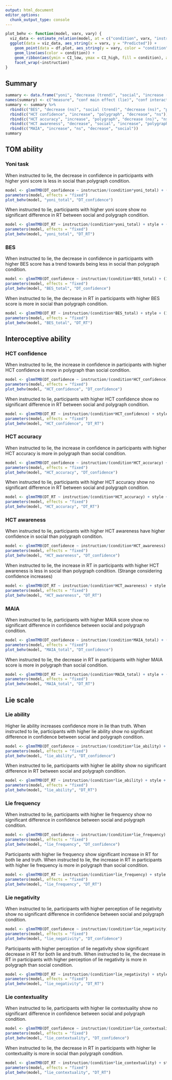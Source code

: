 ```yaml
---
output: html_document
editor_options: 
  chunk_output_type: console
---
```

```r
plot_behv <- function(model, varx, vary) {
  viz_data <- estimate_relation(model, at = c("condition", varx, "instruction"))
  ggplot(data = viz_data, aes_string(x = varx, y = "Predicted")) +
    geom_point(data = df.plot, aes_string(y = vary, color = "condition"), show.legend = FALSE) +
    geom_line(aes(color = condition)) +
    geom_ribbon(aes(ymin = CI_low, ymax = CI_high, fill = condition), alpha = 0.3) + 
    facet_wrap(~instruction)
}
```

## Summary
```r
summary <- data.frame("yoni", "decrease (trend)", "social", "increase (ns)", "ns")
names(summary) <- c("measure", "conf main effect (lie)", "conf interact", "RT main effect (lie)", "RT interact")
summary <- summary %>% 
  rbind(c("BES", "decrease (ns)", "social (trend)", "decrease (ns)", "polygraph")) %>% 
  rbind(c("HCT confidence", "increase", "polygraph", "decrease", "ns")) %>% 
  rbind(c("HCT accuracy", "increase", "polygraph", "decrease (ns)", "ns")) %>% 
  rbind(c("HCT awareness", "decrease", "social", "increase", "polygraph")) %>% 
  rbind(c("MAIA", "increase", "ns", "decrease", "social"))
summary
```

## TOM ability
### Yoni task
When instructed to lie, the decrease in confidence in participants with higher yoni score is less in social than polygraph condition.
```r
model <- glmmTMB(DT_confidence ~ instruction/(condition*yoni_total) + (1|ID) + (1|item), data = df)
parameters(model, effects = "fixed")
plot_behv(model, "yoni_total", "DT_confidence")
```

When instructed to lie, participants with higher yoni score show no significant difference in RT between social and polygraph condition.
```r
model <- glmmTMB(DT_RT ~ instruction/(condition*yoni_total) + style + (1|ID) + (1|item), data = df)
parameters(model, effects = "fixed")
plot_behv(model, "yoni_total", "DT_RT")
```

### BES
When instructed to lie, the decrease in confidence in participants with higher BES score has a trend towards being less in social than polygraph condition.
```r
model <- glmmTMB(DT_confidence ~ instruction/(condition*BES_total) + (1|ID) + (1|item), data = df)
parameters(model, effects = "fixed")
plot_behv(model, "BES_total", "DT_confidence")
```

When instructed to lie, the decrease in RT in participants with higher BES score is more in social than polygraph condition.
```r
model <- glmmTMB(DT_RT ~ instruction/(condition*BES_total) + style + (1|ID) + (1|item), data = df)
parameters(model, effects = "fixed")
plot_behv(model, "BES_total", "DT_RT")
```

## Interoceptive ability
### HCT confidence
When instructed to lie, the increase in confidence in participants with higher HCT confidence is more in polygraph than social condition.
```r
model <- glmmTMB(DT_confidence ~ instruction/(condition*HCT_confidence) + (1|ID) + (1|item), data = df)
parameters(model, effects = "fixed")
plot_behv(model, "HCT_confidence", "DT_confidence")
```

When instructed to lie, participants with higher HCT confidence show no significant difference in RT between social and polygraph condition.
```r
model <- glmmTMB(DT_RT ~ instruction/(condition*HCT_confidence) + style + (1|ID) + (1|item), data = df)
parameters(model, effects = "fixed")
plot_behv(model, "HCT_confidence", "DT_RT")
```

### HCT accuracy
When instructed to lie, the increase in confidence in participants with higher HCT accuracy is more in polygraph than social condition.
```r
model <- glmmTMB(DT_confidence ~ instruction/(condition*HCT_accuracy) + (1|ID) + (1|item), data = df)
parameters(model, effects = "fixed")
plot_behv(model, "HCT_accuracy", "DT_confidence")
```

When instructed to lie, participants with higher HCT accuracy show no significant difference in RT between social and polygraph condition.
```r
model <- glmmTMB(DT_RT ~ instruction/(condition*HCT_accuracy) + style + (1|ID) + (1|item), data = df)
parameters(model, effects = "fixed")
plot_behv(model, "HCT_accuracy", "DT_RT")
```

### HCT awareness
When instructed to lie, participants with higher HCT awareness have higher confidence in social than polygraph condition.
```r
model <- glmmTMB(DT_confidence ~ instruction/(condition*HCT_awareness) + (1|ID) + (1|item), data = df)
parameters(model, effects = "fixed")
plot_behv(model, "HCT_awareness", "DT_confidence")
```

When instructed to lie, the increase in RT in participants with higher HCT awareness is less in social than polygraph condition. (Strange considering confidence increases)
```r
model <- glmmTMB(DT_RT ~ instruction/(condition*HCT_awareness) + style + (1|ID) + (1|item), data = df)
parameters(model, effects = "fixed")
plot_behv(model, "HCT_awareness", "DT_RT")
```

### MAIA
When instructed to lie, participants with higher MAIA score show no significant difference in confidence between social and polygraph condition.
```r
model <- glmmTMB(DT_confidence ~ instruction/(condition*MAIA_total) + (1|ID) + (1|item), data = df)
parameters(model, effects = "fixed")
plot_behv(model, "MAIA_total", "DT_confidence")
```

When instructed to lie, the decrease in RT in participants with higher MAIA score is more in polygraph than social condition.
```r
model <- glmmTMB(DT_RT ~ instruction/(condition*MAIA_total) + style + (1|ID) + (1|item), data = df)
parameters(model, effects = "fixed")
plot_behv(model, "MAIA_total", "DT_RT")
```

## Lie scale
### Lie ability
Higher lie ability increases confidence more in lie than truth.
When instructed to lie, participants with higher lie ability show no significant difference in confidence between social and polygraph condition.
```r
model <- glmmTMB(DT_confidence ~ instruction/(condition*lie_ability) + (1|ID) + (1|item), data = df)
parameters(model, effects = "fixed")
plot_behv(model, "lie_ability", "DT_confidence")
```

When instructed to lie, participants with higher lie ability show no significant difference in RT between social and polygraph condition.
```r
model <- glmmTMB(DT_RT ~ instruction/(condition*lie_ability) + style + (1|ID) + (1|item), data = df)
parameters(model, effects = "fixed")
plot_behv(model, "lie_ability", "DT_RT")
```

### Lie frequency
When instructed to lie, participants with higher lie frequency show no significant difference in confidence between social and polygraph condition.
```r
model <- glmmTMB(DT_confidence ~ instruction/(condition*lie_frequency) + (1|ID) + (1|item), data = df)
parameters(model, effects = "fixed")
plot_behv(model, "lie_frequency", "DT_confidence")
```

Participants with higher lie frequency show significant increase in RT for both lie and truth.
When instructed to lie, the increase in RT in participants with higher lie frequency is more in polygraph than social condition.
```r
model <- glmmTMB(DT_RT ~ instruction/(condition*lie_frequency) + style + (1|ID) + (1|item), data = df)
parameters(model, effects = "fixed")
plot_behv(model, "lie_frequency", "DT_RT")
```

### Lie negativity
When instructed to lie, participants with higher perception of lie negativity show no significant difference in confidence between social and polygraph condition.
```r
model <- glmmTMB(DT_confidence ~ instruction/(condition*lie_negativity) + (1|ID) + (1|item), data = df)
parameters(model, effects = "fixed")
plot_behv(model, "lie_negativity", "DT_confidence")
```

Participants with higher perception of lie negativity show significant decrease in RT for both lie and truth.
When instructed to lie, the decrease in RT in participants with higher perception of lie negativity is more in polygraph than social condition.
```r
model <- glmmTMB(DT_RT ~ instruction/(condition*lie_negativity) + style + (1|ID) + (1|item), data = df)
parameters(model, effects = "fixed")
plot_behv(model, "lie_negativity", "DT_RT")
```

### Lie contextuality
When instructed to lie, participants with higher lie contextuality show no significant difference in confidence between social and polygraph condition.
```r
model <- glmmTMB(DT_confidence ~ instruction/(condition*lie_contextuality) + (1|ID) + (1|item), data = df)
parameters(model, effects = "fixed")
plot_behv(model, "lie_contextuality", "DT_confidence")
```

When instructed to lie, the decrease in RT in participants with higher lie contextuality is more in social than polygraph condition.
```r
model <- glmmTMB(DT_RT ~ instruction/(condition*lie_contextuality) + style + (1|ID) + (1|item), data = df)
parameters(model, effects = "fixed")
plot_behv(model, "lie_contextuality", "DT_RT")
```
